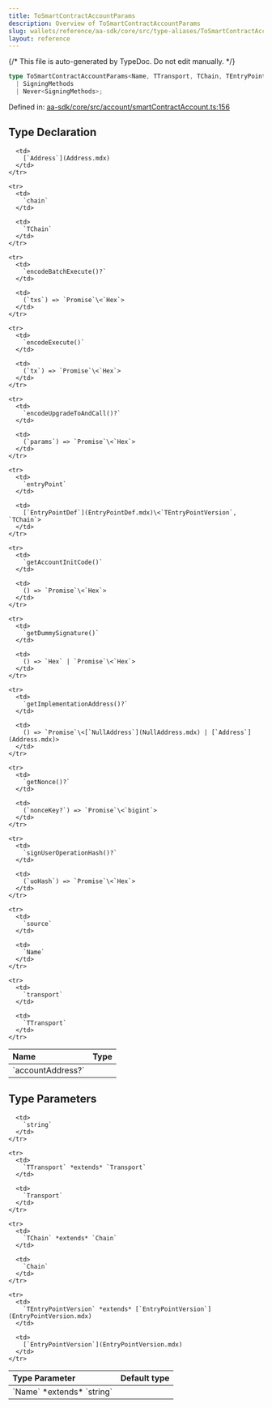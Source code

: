 ```yaml
---
title: ToSmartContractAccountParams
description: Overview of ToSmartContractAccountParams
slug: wallets/reference/aa-sdk/core/src/type-aliases/ToSmartContractAccountParams
layout: reference
---
```


{/* This file is auto-generated by TypeDoc. Do not edit manually. */}

```ts
type ToSmartContractAccountParams<Name, TTransport, TChain, TEntryPointVersion> = object & Omit<CustomSource, "signTransaction" | "address"> &
  | SigningMethods
  | Never<SigningMethods>;
```

Defined in: [aa-sdk/core/src/account/smartContractAccount.ts:156](https://github.com/alchemyplatform/aa-sdk/blob/08ef11b1fc98663df6a97fa93722c7f14b33f1cc/aa-sdk/core/src/account/smartContractAccount.ts#L156)

## Type Declaration

<table>
  <thead>
    <tr>
      <th align="left">Name</th>
      <th align="left">Type</th>
    </tr>
  </thead>

  <tbody>
    <tr>
      <td>
        `accountAddress?`
      </td>

      <td>
        [`Address`](Address.mdx)
      </td>
    </tr>

    <tr>
      <td>
        `chain`
      </td>

      <td>
        `TChain`
      </td>
    </tr>

    <tr>
      <td>
        `encodeBatchExecute()?`
      </td>

      <td>
        (`txs`) => `Promise`\<`Hex`>
      </td>
    </tr>

    <tr>
      <td>
        `encodeExecute()`
      </td>

      <td>
        (`tx`) => `Promise`\<`Hex`>
      </td>
    </tr>

    <tr>
      <td>
        `encodeUpgradeToAndCall()?`
      </td>

      <td>
        (`params`) => `Promise`\<`Hex`>
      </td>
    </tr>

    <tr>
      <td>
        `entryPoint`
      </td>

      <td>
        [`EntryPointDef`](EntryPointDef.mdx)\<`TEntryPointVersion`, `TChain`>
      </td>
    </tr>

    <tr>
      <td>
        `getAccountInitCode()`
      </td>

      <td>
        () => `Promise`\<`Hex`>
      </td>
    </tr>

    <tr>
      <td>
        `getDummySignature()`
      </td>

      <td>
        () => `Hex` | `Promise`\<`Hex`>
      </td>
    </tr>

    <tr>
      <td>
        `getImplementationAddress()?`
      </td>

      <td>
        () => `Promise`\<[`NullAddress`](NullAddress.mdx) | [`Address`](Address.mdx)>
      </td>
    </tr>

    <tr>
      <td>
        `getNonce()?`
      </td>

      <td>
        (`nonceKey?`) => `Promise`\<`bigint`>
      </td>
    </tr>

    <tr>
      <td>
        `signUserOperationHash()?`
      </td>

      <td>
        (`uoHash`) => `Promise`\<`Hex`>
      </td>
    </tr>

    <tr>
      <td>
        `source`
      </td>

      <td>
        `Name`
      </td>
    </tr>

    <tr>
      <td>
        `transport`
      </td>

      <td>
        `TTransport`
      </td>
    </tr>

  </tbody>
</table>

## Type Parameters

<table>
  <thead>
    <tr>
      <th align="left">Type Parameter</th>
      <th align="left">Default type</th>
    </tr>
  </thead>

  <tbody>
    <tr>
      <td>
        `Name` *extends* `string`
      </td>

      <td>
        `string`
      </td>
    </tr>

    <tr>
      <td>
        `TTransport` *extends* `Transport`
      </td>

      <td>
        `Transport`
      </td>
    </tr>

    <tr>
      <td>
        `TChain` *extends* `Chain`
      </td>

      <td>
        `Chain`
      </td>
    </tr>

    <tr>
      <td>
        `TEntryPointVersion` *extends* [`EntryPointVersion`](EntryPointVersion.mdx)
      </td>

      <td>
        [`EntryPointVersion`](EntryPointVersion.mdx)
      </td>
    </tr>

  </tbody>
</table>
